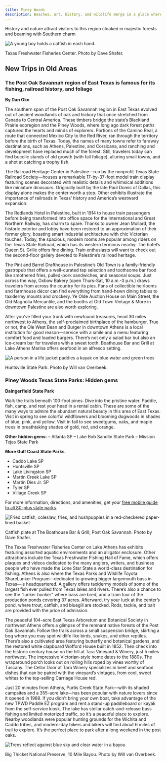 ```yaml
---
title: Piney Woods
description: Beaches, art, history, and wildlife merge in a place where big-city sophistication meets seaside relaxation
---
```


<PageDescription>

History and nature attract visitors to this region cloaked in majestic forests and beaming with Southern charm

</PageDescription>

![A young boy holds a catfish in each hand.](images/piney-woods-catfish-east-texas.jpg)
<Caption>Texas Freshwater Fisheries Center. Photo by Dave Shafer.</Caption>

<Row>

<Column colSm={12} colMd={6} colLg={8}>

## **New Trips in Old Areas**
### The Post Oak Savannah region of East Texas is famous for its fishing, railroad history, and foliage
**By Dan Oko**

The southern span of the Post Oak Savannah region in East Texas evolved out of ancient woodlands of oak and hickory that once stretched from Canada to Central America. These timbers bridge the state’s Blackland Prairie ecoregion and the Piney Woods, where long ago dark forest paths captured the hearts and minds of explorers. Portions of the Camino Real, a route that connected Mexico City to the Red River, ran through the territory before the birth of Texas. Today, the names of many towns refer to faraway destinations, such as Athens, Palestine, and Corsicana, and ranching and development have replaced much of the forest. Still, travelers today can find bucolic stands of old growth (with fall foliage), alluring small towns, and a shot at catching a trophy fish.

The Railroad Heritage Center in Palestine—run by the nonprofit Texas State Railroad Society—houses a remarkable 17-by-37-foot model train display featuring scenes decorated with realistic details and whimsical additions like miniature dinosaurs. Originally built by the late Paul Domis of Dallas, this display alone makes the center worth a stop. Other exhibits illustrate the importance of railroads in Texas’ history and America’s westward expansion.

The Redlands Hotel in Palestine, built in 1914 to house train passengers before being transformed into office space for the International and Great Northern Railway, has charm to spare. Thanks to owner Jean Mollard, the historic exterior and lobby have been restored to an approximation of their former glory, boasting smart industrial architecture with chic Victorian touches. Today, the spacious, modern rooms are popular among riders on the Texas State Railroad, which has its western terminus nearby. The hotel’s Queen St. Grille offers fine dining. Train enthusiasts will want to check out the second-floor gallery devoted to Palestine’s railroad heritage.

The Pint and Barrel Drafthouse in Palestine’s Old Town is a family-friendly gastropub that offers a well-curated tap selection and toothsome bar food like smothered fries, pulled-pork sandwiches, and seasonal soups. Just across the way, Oxbow Bakery (open Thurs-Sat, 10 a.m.-3 p.m.) draws travelers from across the country for its pies. Fans of collectible heirlooms and farmhouse décor can find everything from hand-hewn dining tables to taxidermy mounts and crockery. Ye Olde Auction House on Main Street, the Old Magnolia Mercantile, and the booths at Old Town Vintage & More in downtown Palestine are also worth exploring.

After you’ve filled your trunk with newfound treasures, head 30 miles northwest to Athens, the self-proclaimed birthplace of the hamburger. True or not, the Ole West Bean and Burger in downtown Athens is a local institution for good reason—service with a smile and a menu featuring comfort food and loaded burgers. There’s not only a salad bar but also an ice-cream bar for travelers with a sweet tooth. Boathouse Bar and Grill at Lake Athens Marina offers seafood in an alfresco setting.

</Column>

<Column colSm={12} colMd={2} colLg={4}>

![A person in a life jacket paddles a kayak on blue water and green trees](images/huntsville-state-park-piney-woods.jpg)
<Caption>Huntsville State Park. Photo by Will van Overbeek.</Caption>

### Piney Woods Texas State Parks: Hidden gems

**Daingerfield State Park**

Walk the trails beneath 100-foot pines. Dive into the pristine water. Paddle, fish, camp, and rest your head in a rental cabin. These are some of the many ways to admire the abundant natural beauty in this area of East Texas. Visit in spring to see colorful wildflowers and blooming dogwoods in shades of blue, pink, and yellow. Visit in fall to see sweetgums, oaks, and maple trees in breathtaking shades of gold, red, and orange.

**Other hidden gems:** 
– Atlanta SP
– Lake Bob Sandlin State Park 
– Mission Tejas State Park

**More Gulf Coast State Parks** 
- Caddo Lake SP
- Huntsville SP
- Lake Livingston SP
- Martin Creek Lake SP
- Martin Dies Jr. SP
- Tyler SP
- Village Creek SP

For more information, directions, and amenities, get your [free mobile guide to all 80-plus state parks](https://texasstateparks.org/app).

</Column>

</Row>

<Row>
<Column colSm={12} colMd={6} colLg={8}>

![Fried catfish, coleslaw, fries, and hushpuppies in a red-checkered paper-lined basket](images/catfish-plate-boathouse-bar-grill.jpg)
<Caption>Catfish plate at The Boathouse Bar & Grill, Post Oak Savannah. Photo by Dave Shafer.</Caption>

The Texas Freshwater Fisheries Center on Lake Athens has exhibits featuring assorted aquatic environments and an alligator enclosure. Other attractions include the Texas Freshwater Fishing Hall of Fame, which offers plaques and videos dedicated to the many anglers, writers, and business people who have made the Lone Star State a world-class destination for fishing. Athens is also where the Texas Parks and Wildlife Toyota ShareLunker Program—dedicated to growing bigger largemouth bass in Texas—is headquartered. A gallery offers taxidermy models of some of the largest fish ever pulled from Texas lakes and rivers. There’s also a chance to see the “lunker bunker” where bass are bred, and a tram tour of the production ponds covering 37 acres. Afterward, try your luck at the center’s pond, where trout, catfish, and bluegill are stocked. Rods, tackle, and bait are provided with the price of admission.

The peaceful 104-acre East Texas Arboretum and Botanical Society in northwest Athens offers a glimpse of the remnant native forests of the Post Oak Savannah. Follow the trails across a small suspension bridge, skirting a bog where you may spot wildlife like birds, snakes, and other reptiles. There’s also a cultivated area featuring butterfly and botanical gardens, and the restored white clapboard Wofford House built in 1852. Then check into the historic century house on the hill at Tara Vineyard & Winery, just 5 miles northwest. The impressive Victorian-style home dates to the 1880s. The wraparound porch looks out on rolling hills roped by vines worthy of Tuscany. The Cellar Door at Tara Winery specializes in beef and seafood dishes that can be paired with the vineyard’s vintages, from cool, sweet whites to the top-selling Carriage House red.

Just 20 minutes from Athens, Purtis Creek State Park—with its shaded campsites and a 355-acre lake—has been popular with nature lovers since it opened in 1988. If you didn’t bring your own boat, take advantage of the new TPWD Paddle EZ program and rent a stand-up paddleboard or kayak from the self-service kiosk. The lake has stellar catch-and-release bass fishing and limited motorized traffic, so it’s a peaceful place to explore. Nearby woodlands were popular hunting grounds for the Wichita and Caddo tribes, and modern-day hikers and bikers will find about 6 miles of trail to explore. It’s the perfect place to park after a long weekend in the post oaks.

</Column>
</Row>

<FeatureCard
  title="Search all cities and listings in the Piney Woods"
  actionIcon="arrowRight"
  href="/things-to-do-in-texas?region=piney-woods"
  color="dark">

![Trees reflect against blue sky and clear water in a bayou](/images/piney-woods-view-all-listings.jpg)

</FeatureCard>
<Caption>Big Thicket National Preserve, 10 Mile Bayou. Photo by Will van Overbeek.</Caption>